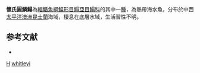 {{Speciesbox
| taxon = Liachirus whitleyi
| binomial_authority = [[Chabanaud|Chabanaud]], [[1950|1950]]
| status = NE
| status_system = IUCN3.1
}}

'''懷氏圓鱗鰨'''為[[輻鰭魚綱|輻鰭魚綱]][[鰈形目|鰈形目]][[鰨亞目|鰨亞目]][[鰨科|鰨科]]的其中一[[種|種]]，為熱帶海水魚，分布於中西[[太平洋|太平洋]][[澳洲|澳洲]][[昆士蘭|昆士蘭]]海域，棲息在底層水域，生活習性不明。

==参考文献==
*{{FishBase_species|genus=Liachirus|species=whitleyi|year=2014|month=4}}

{{魚類小作品}}
{{Taxonbar}}
[[Category:1950年描述的鱼类|H]]
[[Category:圓鱗鰨屬|whitleyi]]